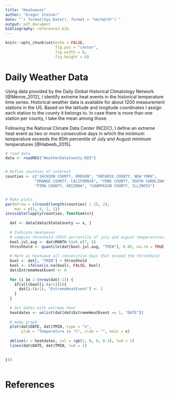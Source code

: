 ```yaml
---
title: "Heatwaves"
author: "Gregor Steiner"
date: "`r format(Sys.Date(), format = '%m/%d/%Y')`"
output: pdf_document
bibliography: references.bib  
---
```


```r
knitr::opts_chunk$set(echo = FALSE,
                      fig.pos = "center",
                      fig.width = 8,
                      fig.height = 6)
```


# Daily Weather Data

Using data provided by the Daily Global Historical Climatology Network [@Menne_2012], I identify extreme heat events in the historical temperature time series. Historical weather data is available for about 1200 measurement stations in the US. Based on the latitude and longitude coordinates I assign each station to the county it belongs to. In case there is more than one station per county, I take the mean among those.

Following the National Climate Data Center (NCDC), I define an extreme heat event as two or more consecutive days in which the minimum temperature exceeds the 85th percentile of July and August minimum temperatures [@Habeeb_2015]. 


```r
# read data
data <- readRDS("WeatherDataCounty.RDS")


# Define counties of interest
counties <- c("JACKSON COUNTY, OREGON", "ONTARIO COUNTY, NEW YORK",
             "ORANGE COUNTY, CALIFORNIA", "YORK COUNTY, SOUTH CAROLINA",
             "PIMA COUNTY, ARIZONA", "CHAMPAIGN COUNTY, ILLINOIS")


# Make plots
par(mfrow = c(round(length(counties) / 2), 2),
    mar = c(2, 4, 2, 1))
invisible(lapply(counties, function(x){
  
  dat <- data[data$StateCounty == x, ]
  
  # Indicate Heatwaves
  # compute threshold (85th percentile of july and august temperatures)
  bool.jul.aug <- dat$MONTH %in% c(7, 8) 
  threshhold <- quantile(dat[bool.jul.aug, "TMIN"], 0.85, na.rm = TRUE)
  
  # Mark as heatwave all consecutive days that exceed the threshhold
  bool <- dat[, "TMIN"] > threshhold
  bool <- ifelse(is.na(bool), FALSE, bool)
  dat$ExtremeHeatEvent <- 0
  
  for (i in 1:(nrow(dat)-1)) {
    if(all(bool[i:(i+1)])){
      dat[i:(i+1), "ExtremeHeatEvent"] <- 1
    }
  }
  
  # Get dates with extreme heat
  heatdates <- unlist(dat[dat$ExtremeHeatEvent == 1, "DATE"])
  
  # make graph
  plot(dat$DATE, dat$TMIN, type = "n",
       ylab = "Temperature in °C", xlab = "", main = x)
  
  abline(v = heatdates, col = rgb(1, 0, 0, 0.3), lwd = 1)
  lines(dat$DATE, dat$TMIN, lwd = 1)
  
  
}))



```





<!-- ```{r} -->
<!-- ########## Fatal Crash Data ########## -->
<!-- dat.crash <- haven::read_dta("20140100_indiv_records.dta") -->

<!-- # only keep relevant dates -->
<!-- dat.crash <- dat.crash[dat.crash$date >= as.Date("2003-01-01"), ] -->

<!-- # aggregate by county and state -->
<!-- crash.agg <- aggregate(list(Cases = dat.crash$st_case), -->
<!--                        by = list( -->
<!--                          Date = dat.crash$date, -->
<!--                          State = dat.crash$state, -->
<!--                          County = dat.crash$county -->
<!--                          ), -->
<!--                        FUN = length) -->
<!-- crash.agg <- crash.agg[order(crash.agg$State, crash.agg$County, crash.agg$Date), ] -->


<!-- ``` -->



# References



